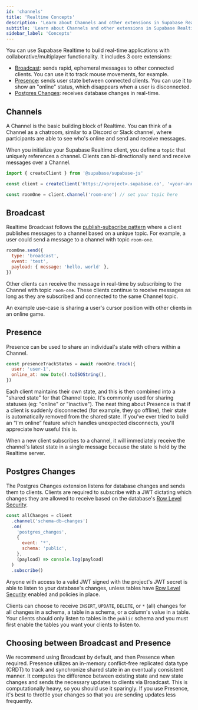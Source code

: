 ```yaml
---
id: 'channels'
title: 'Realtime Concepts'
description: 'Learn about Channels and other extensions in Supabase Realtime'
subtitle: 'Learn about Channels and other extensions in Supabase Realtime'
sidebar_label: 'Concepts'
---
```


You can use Supabase Realtime to build real-time applications with collaborative/multiplayer functionality. It includes 3 core extensions:

- [Broadcast](/docs/guides/realtime/broadcast): sends rapid, ephemeral messages to other connected clients. You can use it to track mouse movements, for example.
- [Presence](/docs/guides/realtime/presence): sends user state between connected clients. You can use it to show an "online" status, which disappears when a user is disconnected.
- [Postgres Changes](/docs/guides/realtime/postgres-changes): receives database changes in real-time.

## Channels

A Channel is the basic building block of Realtime. You can think of a Channel as a chatroom, similar to a Discord or Slack channel, where participants are able to see who's online and send and receive messages.

When you initialize your Supabase Realtime client, you define a `topic` that uniquely references a channel. Clients can bi-directionally send and receive messages over a Channel.

```js
import { createClient } from '@supabase/supabase-js'

const client = createClient('https://<project>.supabase.co', '<your-anon-key>')

const roomOne = client.channel('room-one') // set your topic here
```

## Broadcast

Realtime Broadcast follows the [publish-subscribe pattern](https://en.wikipedia.org/wiki/Publish%E2%80%93subscribe_pattern) where a client publishes messages to a channel based on a unique topic. For example, a user could send a message to a channel with topic `room-one`.

```js
roomOne.send({
  type: 'broadcast',
  event: 'test',
  payload: { message: 'hello, world' },
})
```

Other clients can receive the message in real-time by subscribing to the Channel with topic `room-one`. These clients continue to receive messages as long as they are subscribed and connected to the same Channel topic.

An example use-case is sharing a user's cursor position with other clients in an online game.

## Presence

Presence can be used to share an individual's state with others within a Channel.

```js
const presenceTrackStatus = await roomOne.track({
  user: 'user-1',
  online_at: new Date().toISOString(),
})
```

Each client maintains their own state, and this is then combined into a "shared state" for that Channel topic. It's commonly used for sharing statuses (eg: "online" or "inactive"). The neat thing about Presence is that if a client is suddenly disconnected (for example, they go offline), their state is automatically removed from the shared state. If you've ever tried to build an “I'm online” feature which handles unexpected disconnects, you'll appreciate how useful this is.

When a new client subscribes to a channel, it will immediately receive the channel's latest state in a single message because the state is held by the Realtime server.

## Postgres Changes

The Postgres Changes extension listens for database changes and sends them to clients. Clients are required to subscribe with a JWT dictating which changes they are allowed to receive based on the database's [Row Level Security](/docs/guides/database/postgres/row-level-security).

```js
const allChanges = client
  .channel('schema-db-changes')
  .on(
    'postgres_changes',
    {
      event: '*',
      schema: 'public',
    },
    (payload) => console.log(payload)
  )
  .subscribe()
```

Anyone with access to a valid JWT signed with the project's JWT secret is able to listen to your database's changes, unless tables have [Row Level Security](/docs/guides/database/postgres/row-level-security) enabled and policies in place.

Clients can choose to receive `INSERT`, `UPDATE`, `DELETE`, or `*` (all) changes for all changes in a schema, a table in a schema, or a column's value in a table. Your clients should only listen to tables in the `public` schema and you must first enable the tables you want your clients to listen to.

## Choosing between Broadcast and Presence

We recommend using Broadcast by default, and then Presence when required. Presence utilizes an in-memory conflict-free replicated data type (CRDT) to track and synchronize shared state in an eventually consistent manner. It computes the difference between existing state and new state changes and sends the necessary updates to clients via Broadcast. This is computationally heavy, so you should use it sparingly. If you use Presence, it's best to throttle your changes so that you are sending updates less frequently.
